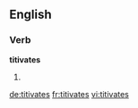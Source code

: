 
==English==

===Verb===
'''titivates'''

# {{third-person singular of|titivate}}

[[de:titivates]]
[[fr:titivates]]
[[vi:titivates]]